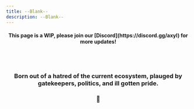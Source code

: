 ```yaml
---
title: --Blank--
description: --Blank--
---
```


<h4 align="center"> This page is a WIP, please join our [Discord](https://discord.gg/axyl) for more updates!</h4>

<br>
</br>

<h3 align="center">
  Born out of a hatred of the current ecosystem, plauged by gatekeepers, politics, and ill gotten pride.
</h3>
<h3 align="center">
  🏅
</h3>

<br>
</br>

<br>
</br>

<ImageComponent />
<ScriptWorkaround />
